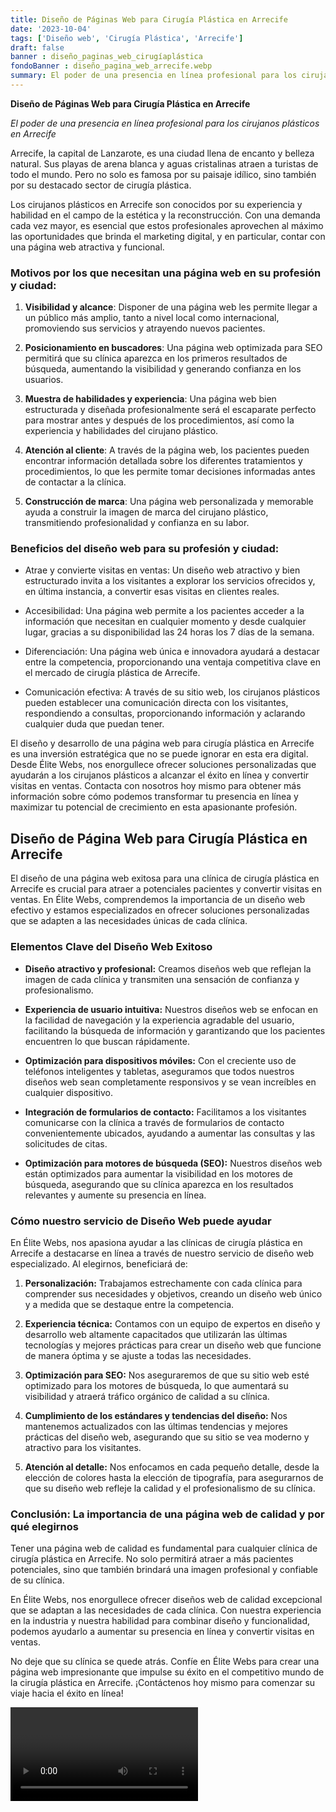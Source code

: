 ```yaml
---
title: Diseño de Páginas Web para Cirugía Plástica en Arrecife
date: '2023-10-04'
tags: ['Diseño web', 'Cirugía Plástica', 'Arrecife']
draft: false
banner : diseño_paginas_web_cirugíaplástica
fondoBanner : diseño_pagina_web_arrecife.webp
summary: El poder de una presencia en línea profesional para los cirujanos plásticos en Arrecife
---
```


**Diseño de Páginas Web para Cirugía Plástica en Arrecife**

*El poder de una presencia en línea profesional para los cirujanos plásticos en Arrecife*

Arrecife, la capital de Lanzarote, es una ciudad llena de encanto y belleza natural. Sus playas de arena blanca y aguas cristalinas atraen a turistas de todo el mundo. Pero no solo es famosa por su paisaje idílico, sino también por su destacado sector de cirugía plástica.

Los cirujanos plásticos en Arrecife son conocidos por su experiencia y habilidad en el campo de la estética y la reconstrucción. Con una demanda cada vez mayor, es esencial que estos profesionales aprovechen al máximo las oportunidades que brinda el marketing digital, y en particular, contar con una página web atractiva y funcional.

### Motivos por los que necesitan una página web en su profesión y ciudad:

1. **Visibilidad y alcance**: Disponer de una página web les permite llegar a un público más amplio, tanto a nivel local como internacional, promoviendo sus servicios y atrayendo nuevos pacientes.

2. **Posicionamiento en buscadores**: Una página web optimizada para SEO permitirá que su clínica aparezca en los primeros resultados de búsqueda, aumentando la visibilidad y generando confianza en los usuarios.

3. **Muestra de habilidades y experiencia**: Una página web bien estructurada y diseñada profesionalmente será el escaparate perfecto para mostrar antes y después de los procedimientos, así como la experiencia y habilidades del cirujano plástico.

4. **Atención al cliente**: A través de la página web, los pacientes pueden encontrar información detallada sobre los diferentes tratamientos y procedimientos, lo que les permite tomar decisiones informadas antes de contactar a la clínica.

5. **Construcción de marca**: Una página web personalizada y memorable ayuda a construir la imagen de marca del cirujano plástico, transmitiendo profesionalidad y confianza en su labor.

### Beneficios del diseño web para su profesión y ciudad:

- Atrae y convierte visitas en ventas: Un diseño web atractivo y bien estructurado invita a los visitantes a explorar los servicios ofrecidos y, en última instancia, a convertir esas visitas en clientes reales.

- Accesibilidad: Una página web permite a los pacientes acceder a la información que necesitan en cualquier momento y desde cualquier lugar, gracias a su disponibilidad las 24 horas los 7 días de la semana.

- Diferenciación: Una página web única e innovadora ayudará a destacar entre la competencia, proporcionando una ventaja competitiva clave en el mercado de cirugía plástica de Arrecife.

- Comunicación efectiva: A través de su sitio web, los cirujanos plásticos pueden establecer una comunicación directa con los visitantes, respondiendo a consultas, proporcionando información y aclarando cualquier duda que puedan tener.

El diseño y desarrollo de una página web para cirugía plástica en Arrecife es una inversión estratégica que no se puede ignorar en esta era digital. Desde Élite Webs, nos enorgullece ofrecer soluciones personalizadas que ayudarán a los cirujanos plásticos a alcanzar el éxito en línea y convertir visitas en ventas. Contacta con nosotros hoy mismo para obtener más información sobre cómo podemos transformar tu presencia en línea y maximizar tu potencial de crecimiento en esta apasionante profesión.

<GifSeo />

<Cta />

## Diseño de Página Web para Cirugía Plástica en Arrecife

El diseño de una página web exitosa para una clínica de cirugía plástica en Arrecife es crucial para atraer a potenciales pacientes y convertir visitas en ventas. En Élite Webs, comprendemos la importancia de un diseño web efectivo y estamos especializados en ofrecer soluciones personalizadas que se adapten a las necesidades únicas de cada clínica.

### Elementos Clave del Diseño Web Exitoso

- **Diseño atractivo y profesional:** Creamos diseños web que reflejan la imagen de cada clínica y transmiten una sensación de confianza y profesionalismo.

- **Experiencia de usuario intuitiva:** Nuestros diseños web se enfocan en la facilidad de navegación y la experiencia agradable del usuario, facilitando la búsqueda de información y garantizando que los pacientes encuentren lo que buscan rápidamente.

- **Optimización para dispositivos móviles:** Con el creciente uso de teléfonos inteligentes y tabletas, aseguramos que todos nuestros diseños web sean completamente responsivos y se vean increíbles en cualquier dispositivo.

- **Integración de formularios de contacto:** Facilitamos a los visitantes comunicarse con la clínica a través de formularios de contacto convenientemente ubicados, ayudando a aumentar las consultas y las solicitudes de citas.

- **Optimización para motores de búsqueda (SEO):** Nuestros diseños web están optimizados para aumentar la visibilidad en los motores de búsqueda, asegurando que su clínica aparezca en los resultados relevantes y aumente su presencia en línea.

### Cómo nuestro servicio de Diseño Web puede ayudar

En Élite Webs, nos apasiona ayudar a las clínicas de cirugía plástica en Arrecife a destacarse en línea a través de nuestro servicio de diseño web especializado. Al elegirnos, beneficiará de:

1. **Personalización:** Trabajamos estrechamente con cada clínica para comprender sus necesidades y objetivos, creando un diseño web único y a medida que se destaque entre la competencia.

2. **Experiencia técnica:** Contamos con un equipo de expertos en diseño y desarrollo web altamente capacitados que utilizarán las últimas tecnologías y mejores prácticas para crear un diseño web que funcione de manera óptima y se ajuste a todas las necesidades.

3. **Optimización para SEO:** Nos aseguraremos de que su sitio web esté optimizado para los motores de búsqueda, lo que aumentará su visibilidad y atraerá tráfico orgánico de calidad a su clínica.

4. **Cumplimiento de los estándares y tendencias del diseño:** Nos mantenemos actualizados con las últimas tendencias y mejores prácticas del diseño web, asegurando que su sitio se vea moderno y atractivo para los visitantes.

5. **Atención al detalle:** Nos enfocamos en cada pequeño detalle, desde la elección de colores hasta la elección de tipografía, para asegurarnos de que su diseño web refleje la calidad y el profesionalismo de su clínica.

### Conclusión: La importancia de una página web de calidad y por qué elegirnos

Tener una página web de calidad es fundamental para cualquier clínica de cirugía plástica en Arrecife. No solo permitirá atraer a más pacientes potenciales, sino que también brindará una imagen profesional y confiable de su clínica.

En Élite Webs, nos enorgullece ofrecer diseños web de calidad excepcional que se adaptan a las necesidades de cada clínica. Con nuestra experiencia en la industria y nuestra habilidad para combinar diseño y funcionalidad, podemos ayudarlo a aumentar su presencia en línea y convertir visitas en ventas.

No deje que su clínica se quede atrás. Confíe en Élite Webs para crear una página web impresionante que impulse su éxito en el competitivo mundo de la cirugía plástica en Arrecife. ¡Contáctenos hoy mismo para comenzar su viaje hacia el éxito en línea!

<Video />

<CtaBot job='Cirugía Plástica' city='Arrecife'/>

<Gmaps query='Arrecife+españa+maps' />